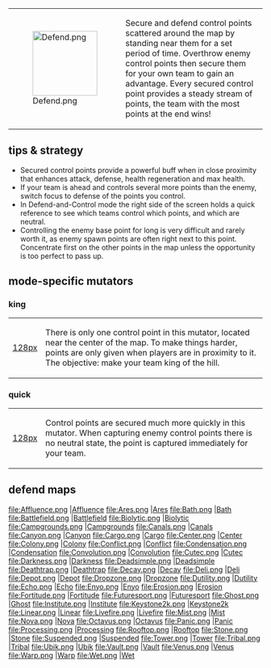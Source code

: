 
{|
|[[File:Defend.png|128px]]
|Secure and defend control points scattered around the map by standing near them for a set period of time. Overthrow enemy control points then secure them for your own team to gain an advantage. Every secured control point provides a steady stream of points, the team with the most points at the end wins!
|}

==tips & strategy==
* Secured control points provide a powerful buff when in close proximity that enhances attack, defense, health regeneration and max health.
* If your team is ahead and controls several more points than the enemy, switch focus to defense of the points you control.
* In Defend-and-Control mode the right side of the screen holds a quick reference to see which teams control which points, and which are neutral.
* Controlling the enemy base point for long is very difficult and rarely worth it, as enemy spawn points are often right next to this point. Concentrate first on the other points in the map unless the opportunity is too perfect to pass up.

==mode-specific mutators==

===king===
{|
|[[file:defendking.png|128px]]
|There is only one control point in this mutator, located near the center of the map.
To make things harder, points are only given when players are in proximity to it.
The objective: make your team king of the hill.
|}

===quick===
{|
|[[file:defendquick.png|128px]]
|Control points are secured much more quickly in this mutator. When capturing enemy control
points there is no neutral state, the point is captured immediately for your team.
|}

==defend maps==
<gallery>
file:Affluence.png |[[Map_Affluence|Affluence]]
file:Ares.png |[[Map_Ares|Ares]]
file:Bath.png |[[Map_Bath|Bath]]
file:Battlefield.png |[[Map_Battlefield|Battlefield]]
file:Biolytic.png |[[Map_Biolytic|Biolytic]]
file:Campgrounds.png |[[Map_Campgrounds|Campgrounds]]
file:Canals.png |[[Map_Canals|Canals]]
file:Canyon.png |[[Map_Canyon|Canyon]]
file:Cargo.png |[[Map_Cargo|Cargo]]
file:Center.png |[[Map_Center|Center]]
file:Colony.png |[[Map_Colony|Colony]]
file:Conflict.png |[[Map_Conflict|Conflict]]
file:Condensation.png |[[Map_Condensation|Condensation]]
file:Convolution.png |[[Map_Convolution|Convolution]]
file:Cutec.png |[[Map_Cutec|Cutec]]
file:Darkness.png |[[Map_Darkness|Darkness]]
file:Deadsimple.png |[[Map_Deadsimple|Deadsimple]]
file:Deathtrap.png |[[Map_Deathtrap|Deathtrap]]
file:Decay.png |[[Map_Decay|Decay]]
file:Deli.png |[[Map_Deli|Deli]]
file:Depot.png |[[Map_Depot|Depot]]
file:Dropzone.png |[[Map_Dropzone|Dropzone]]
file:Dutility.png |[[Map_Dutility|Dutility]]
file:Echo.png |[[Map_Echo|Echo]]
file:Enyo.png |[[Map_Enyo|Enyo]]
file:Erosion.png |[[Map_Erosion|Erosion]]
file:Fortitude.png |[[Map_Fortitude|Fortitude]]
file:Futuresport.png |[[Map_Futuresport|Futuresport]]
file:Ghost.png |[[Map_Ghost|Ghost]]
file:Institute.png |[[Map_Institute|Institute]]
file:Keystone2k.png |[[Map_Keystone2k|Keystone2k]]
file:Linear.png |[[Map_Linear|Linear]]
file:Livefire.png |[[Map_Livefire|Livefire]]
file:Mist.png |[[Map_Mist|Mist]]
file:Nova.png |[[Map_Nova|Nova]]
file:Octavus.png |[[Map_Octavus|Octavus]]
file:Panic.png |[[Map_Panic|Panic]]
file:Processing.png |[[Map_Processing|Processing]]
file:Rooftop.png |[[Map_Rooftop|Rooftop]]
file:Stone.png |[[Map_Stone|Stone]]
file:Suspended.png |[[Map_Suspended|Suspended]]
file:Tower.png |[[Map_Tower|Tower]]
file:Tribal.png |[[Map_Tribal|Tribal]]
file:Ubik.png |[[Map_Ubik|Ubik]]
file:Vault.png |[[Map_Vault|Vault]]
file:Venus.png |[[Map_Venus|Venus]]
file:Warp.png |[[Map_Warp|Warp]]
file:Wet.png |[[Map_Wet|Wet]]
</gallery>


{{Modes}}